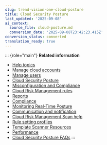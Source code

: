 ```yaml
---
slug: trend-vision-one-cloud-posture
title: Cloud Security Posture
last_updated: '2025-09-08'
ai_context:
  source_file: cloud-posture.md
  conversion_date: '2025-09-08T23:42:23.415Z'
conversion_status: converted
translation_ready: true
---
```


::: {role="main"}
**Related information**

- [Help topics](help-topics.mdx)
- [Manage cloud accounts](manage-cloud-accounts.mdx)
- [Manage users](manage-users.mdx)
- [Cloud Security Posture](cloud-overview-dashboard.md "Get a holistic view of your cloud environment to help monitor and manage cloud asset-related risks.")
- [Misconfiguration and Compliance](cloud-identity-dashboard-view.mdx)
- [Cloud Risk Management rules](rules.mdx)
- [Reports](reports-cloud-posture.mdx)
- [Compliance](compliance.mdx)
- [Monitoring Real-Time Posture](monitoring-real-time-threats.mdx)
- [Communication and notification](communication-notification.mdx)
- [Cloud Risk Management Scan help](help-cloud-posture-bot.mdx)
- [Rule setting profiles](rule-setting-profiles-cloud-posture.mdx)
- [Template Scanner Resources](Vision-One-template-scanner.mdx)
- [Performance](performance.mdx)
- [Cloud Security Posture FAQs](faqs-cloud-posture-intro.md "Get answers to frequently asked support questions for Cloud Security Posture.")
:::
